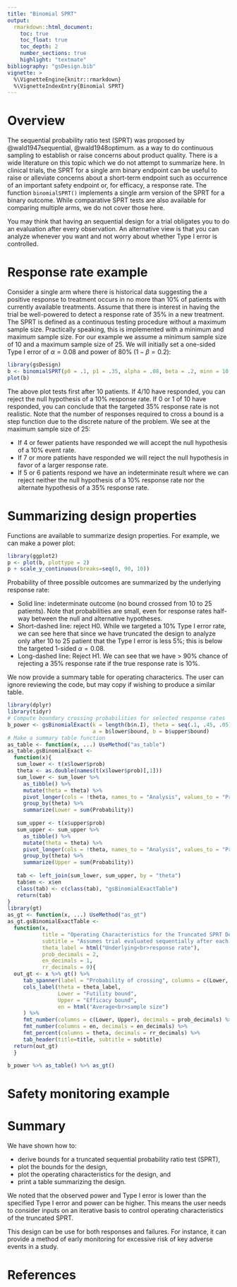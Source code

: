 ```yaml
---
title: "Binomial SPRT"
output:
  rmarkdown::html_document:
    toc: true
    toc_float: true
    toc_depth: 2
    number_sections: true
    highlight: "textmate"
bibliography: "gsDesign.bib"
vignette: >
  %\VignetteEngine{knitr::rmarkdown}
  %\VignetteIndexEntry{Binomial SPRT}
---
```



# Overview

The sequential probability ratio test (SPRT) was proposed by @wald1947sequential, @wald1948optimum.
as a way to do continuous sampling to establish or raise concerns about product quality.
There is a wide literature on this topic which we do not attempt to summarize here.
In clinical trials, the SPRT for a single arm binary endpoint can be useful to raise or alleviate concerns about a short-term endpoint such as occurrence of an important safety endpoint or, for efficacy, a response rate.
The function `binomialSPRT()` implements a single arm version of the SPRT for a binary outcome. 
While comparative SPRT tests are also available for comparing multiple arms, we do not cover those here.

You may think that having an sequential design for a trial obligates you to do an evaluation after every observation.
An alternative view is that you can analyze whenever you want and not worry about whether Type I error is controlled.


# Response rate example

Consider a single arm where there is historical data suggesting the a positive response to treatment occurs in no more than 10% of patients with currently available treatments.
Assume that there is interest in having the trial be well-powered to detect a response rate of 35% in a new treatment.
The SPRT is defined as a continuous testing procedure without a maximum sample size.
Practically speaking, this is implemented with a minimum and maximum sample size.
For our example we assume a minimum sample size of 10 and a maximum sample size of 25.
We will initially set a one-sided Type I error of $\alpha=0.08$ and power of 80% ($1-\beta = 0.2$):


```r
library(gsDesign)
b <- binomialSPRT(p0 = .1, p1 = .35, alpha = .08, beta = .2, minn = 10, maxn = 25)
plot(b)
```

The above plot tests first after 10 patients. If 4/10 have responded, you can reject the null hypothesis of a 10% response rate. If 0 or 1 of 10 have responded, you can conclude that the targeted 35% response rate is not realistic. 
Note that the number of responses required to cross a bound is a step function due to the discrete nature of the problem.
We see at the maximum sample size of 25: 

- If 4 or fewer patients have responded we will accept the null hypothesis of a 10% event rate.
- If 7 or more patients have responded we will reject the null hypothesis in favor of a larger response rate.
- If 5 or 6 patients respond we have an indeterminate result where we can reject neither the null hypothesis of a 10% response rate nor the alternate hypothesis of a 35% response rate.

# Summarizing design properties

Functions are available to summarize design properties. For example, we can make a power plot:

```r
library(ggplot2)
p <- plot(b, plottype = 2) 
p + scale_y_continuous(breaks=seq(0, 90, 10))
```

Probability of three possible outcomes are summarized by the underlying response rate:

- Solid line: indeterminate outcome (no bound crossed from 10 to 25 patients). Note that probabilities are small, even for response rates half-way between the null and alternative hypotheses.
- Short-dashed line: reject H0. While we targeted a 10% Type I error rate, we can see here that since we have truncated the design to analyze only after 10 to 25 patient that the Type I error is less 5%; this is below the targeted 1-sided $\alpha=0.08.$
- Long-dashed line: Reject H1. We can see that we have > 90% chance of rejecting a 35% response rate if the true response rate is 10%.

We now provide a summary table for operating characterics. The user can ignore reviewing the code, but may copy if wishing to produce a similar table.

```r
library(dplyr)
library(tidyr)
# Compute boundary crossing probabilities for selected response rates
b_power <- gsBinomialExact(k = length(b$n.I), theta = seq(.1, .45, .05), n.I = b$n.I, 
                           a = b$lower$bound, b = b$upper$bound)
# Make a summary table function
as_table <- function(x, ...) UseMethod("as_table")
as_table.gsBinomialExact <- 
  function(x){
   sum_lower <- t(x$lower$prob)
   theta <- as.double(names(t(x$lower$prob)[,1]))
   sum_lower <- sum_lower %>% 
     as_tibble() %>% 
     mutate(theta = theta) %>%
     pivot_longer(cols = !theta, names_to = "Analysis", values_to = "Probability") %>%
     group_by(theta) %>%
     summarize(Lower = sum(Probability))
   
   sum_upper <- t(x$upper$prob)
   sum_upper <- sum_upper %>% 
     as_tibble() %>% 
     mutate(theta = theta) %>%
     pivot_longer(cols = !theta, names_to = "Analysis", values_to = "Probability") %>%
     group_by(theta) %>%
     summarize(Upper = sum(Probability))
   
   tab <- left_join(sum_lower, sum_upper, by = "theta")
   tab$en <- x$en
   class(tab) <- c(class(tab), "gsBinomialExactTable")
   return(tab)
}
library(gt)
as_gt <- function(x, ...) UseMethod("as_gt")
as_gt.gsBinomialExactTable <- 
  function(x,
           title = "Operating Characteristics for the Truncated SPRT Design",
           subtitle = "Assumes trial evaluated sequentially after each response",
           theta_label = html("Underlying<br>response rate"),
           prob_decimals = 2,
           en_decimals = 1,
           rr_decimals = 0){
  out_gt <- x %>% gt() %>%
     tab_spanner(label = "Probability of crossing", columns = c(Lower, Upper)) %>%
     cols_label(theta = theta_label,
                Lower = "Futility bound",
                Upper = "Efficacy bound",
                en = html("Average<br>sample size")
     ) %>%
     fmt_number(columns = c(Lower, Upper), decimals = prob_decimals) %>%
     fmt_number(columns = en, decimals = en_decimals) %>%
     fmt_percent(columns = theta, decimals = rr_decimals) %>%
     tab_header(title=title, subtitle = subtitle)
  return(out_gt)
  }
```

```r
b_power %>% as_table() %>% as_gt()
```

# Safety monitoring example



# Summary

We have shown how to:

- derive bounds for a truncated sequential probability ratio test (SPRT),
- plot the bounds for the design,
- plot the operating characteristics for the design, and
- print a table summarizing the design.

We noted that the observed power and Type I error is lower than the specified Type I error and power can be higher.
This means the user needs to consider inputs on an iterative basis to control operating characteristics of the truncated SPRT.

This design can be use for both responses and failures.
For instance, it can provide a method of early monitoring for excessive risk of key adverse events in a study.


# References



